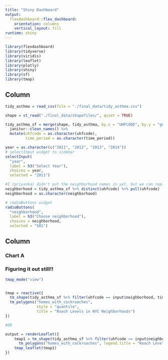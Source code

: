 ```yaml
---
title: "Shiny Dashboard"
output: 
  flexdashboard::flex_dashboard:
    orientation: columns
    vertical_layout: fill
runtime: shiny
---
```


```r
library(flexdashboard)
library(tidyverse)
library(viridis)
library(leaflet)
library(plotly)
library(shiny)
library(sf)
library(tmap)
```

Column {.sidebar}
-----------------------------------------------------------------------

```r
tidy_asthma = read_csv(file = "./final_data/tidy_asthma.csv")

shape = st_read("./final_data/shapefiles/", quiet = TRUE)

tidy_asthma_sf = merge(shape, tidy_asthma, by.x = "UHFCODE", by.y = "geo_join_id") %>% 
  janitor::clean_names() %>% 
  mutate(uhfcode = as.character(uhfcode),
         time_period = as.character(time_period))

year = as.character(c("2011", "2012", "2013", "2014"))
# selectInput widget to sidebar
selectInput(
  "year", 
  label = h3("Select Year"),
  choices = year,
  selected = "2011")

#I (priyanka) didn't put the neighborhood names in yet, but we can replace the geo_join_id with those once we do
neighborhood = tidy_asthma_sf %>% distinct(uhfcode) %>% pull(uhfcode)
neighborhood = as.character(neighborhood)

# radioButtons widget
radioButtons(
  "neighborhood", 
  label = h3("Choose neighborhood"),
  choices = neighborhood,
  selected = "501")

```

Column {data-width=650}
-----------------------------------------------------------------------

### Chart A
### Figuring it out still!!
```r

tmap_mode("view")


tmap = reactive({
  tm_shape(tidy_asthma_sf %>% filter(uhfcode == input$neighborhood, time_period == input$year)) +
  tm_polygons("homes_with_cockroaches", 
              style = "quantile",
              title = "Roach Levels in NYC Neighborhoods")
})

#OR

output = renderLeaflet({
    tmap1 = tm_shape(tidy_asthma_sf %>% filter(uhfcode == input$neighborhood, time_period == input$year)) +
      tm_polygons("homes_with_cockroaches", legend.title = "Roach Levels in NYC Neighborhoods")
    tmap_leaflet(tmap1)
})
```
